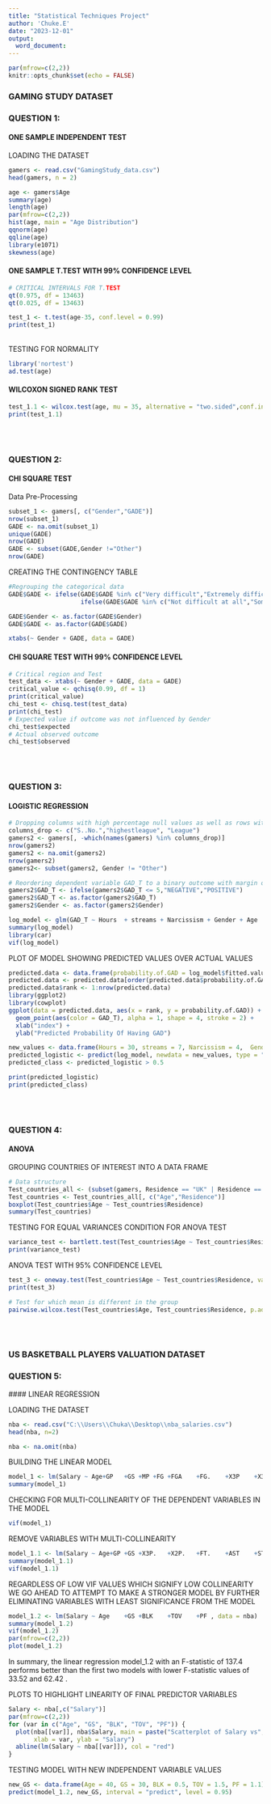 ---
title: "Statistical Techniques Project"
author: 'Chuke.E'
date: "2023-12-01"
output: 
  word_document:
---  

```{r setup, include=FALSE}
par(mfrow=c(2,2))
knitr::opts_chunk$set(echo = FALSE)
```
  
  
  
### GAMING STUDY DATASET  
  
### QUESTION 1:
#### ONE SAMPLE INDEPENDENT TEST\
LOADING THE DATASET
```{r echo=TRUE}
gamers <- read.csv("GamingStudy_data.csv")
head(gamers, n = 2)
```

```{r EDA, echo=TRUE, warning=FALSE}
age <- gamers$Age
summary(age)
length(age) 
par(mfrow=c(2,2))
hist(age, main = "Age Distribution")
qqnorm(age)
qqline(age)
library(e1071)
skewness(age)
```

#### ONE SAMPLE T.TEST WITH 99% CONFIDENCE LEVEL\

```{r echo=TRUE}
# CRITICAL INTERVALS FOR T.TEST
qt(0.975, df = 13463)
qt(0.025, df = 13463)

test_1 <- t.test(age-35, conf.level = 0.99)
print(test_1)
```
\
TESTING FOR NORMALITY
```{r Testing for Normality, echo=TRUE}
library('nortest')
ad.test(age)
```

#### WILCOXON SIGNED RANK TEST\

```{r}
test_1.1 <- wilcox.test(age, mu = 35, alternative = "two.sided",conf.int = TRUE)
print(test_1.1)
```
\
\

### QUESTION 2:
#### CHI SQUARE TEST\
Data Pre-Processing    
```{r echo=TRUE}
subset_1 <- gamers[, c("Gender","GADE")]
nrow(subset_1)
GADE <- na.omit(subset_1)
unique(GADE)
nrow(GADE)
GADE <- subset(GADE,Gender !="Other")
nrow(GADE)
```

CREATING THE CONTINGENCY TABLE

```{r echo=TRUE}
#Regrouping the categorical data
GADE$GADE <- ifelse(GADE$GADE %in% c("Very difficult","Extremely difficult"), "Impacting", 
                    ifelse(GADE$GADE %in% c("Not difficult at all","Somewhat difficult"),"Not Impacting", GADE$GADE))

GADE$Gender <- as.factor(GADE$Gender)
GADE$GADE <- as.factor(GADE$GADE)

xtabs(~ Gender + GADE, data = GADE)
```

#### CHI SQUARE TEST WITH 99% CONFIDENCE LEVEL\

```{r echo=TRUE}
# Critical region and Test
test_data <- xtabs(~ Gender + GADE, data = GADE)
critical_value <- qchisq(0.99, df = 1)
print(critical_value)
chi_test <- chisq.test(test_data)
print(chi_test)
# Expected value if outcome was not influenced by Gender 
chi_test$expected
# Actual observed outcome
chi_test$observed
```
\
\

### QUESTION 3:  
#### LOGISTIC REGRESSION\

```{r Logistic regresion Data cleaning and Preparation, echo=TRUE}
# Dropping columns with high percentage null values as well as rows with null values
columns_drop <- c("S..No.","highestleague", "League")
gamers2 <- gamers[, -which(names(gamers) %in% columns_drop)]
nrow(gamers2)
gamers2 <- na.omit(gamers2)
nrow(gamers2)
gamers2<- subset(gamers2, Gender != "Other")

# Reordering dependent variable GAD_T to a binary outcome with margin of 5 to signify True
gamers2$GAD_T <- ifelse(gamers2$GAD_T <= 5,"NEGATIVE","POSITIVE")
gamers2$GAD_T <- as.factor(gamers2$GAD_T)
gamers2$Gender <- as.factor(gamers2$Gender)
```
```{r}
log_model <- glm(GAD_T ~ Hours  + streams + Narcissism + Gender + Age  + SWL_T + SPIN_T, data = gamers2, family = "binomial")
summary(log_model)
library(car)
vif(log_model)
```



PLOT OF MODEL SHOWING PREDICTED VALUES OVER ACTUAL VALUES
```{r warning=FALSE, echo=TRUE}
predicted.data <- data.frame(probability.of.GAD = log_model$fitted.values, GAD_T = gamers2$GAD_T)
predicted.data <- predicted.data[order(predicted.data$probability.of.GAD, decreasing = FALSE),]
predicted.data$rank <- 1:nrow(predicted.data)
library(ggplot2)
library(cowplot)
ggplot(data = predicted.data, aes(x = rank, y = probability.of.GAD)) + 
  geom_point(aes(color = GAD_T), alpha = 1, shape = 4, stroke = 2) +
  xlab("index") +
  ylab("Predicted Probability Of Having GAD")

```

```{r Predict new values, echo=TRUE}
new_values <- data.frame(Hours = 30, streams = 7, Narcissism = 4,  Gender = "Female", Age = 27,SWL_T = 6, SPIN_T = 4)
predicted_logistic <- predict(log_model, newdata = new_values, type = "response")
predicted_class <- predicted_logistic > 0.5

print(predicted_logistic)
print(predicted_class)
```
\
\

### QUESTION 4: 
#### ANOVA\

GROUPING COUNTRIES OF INTEREST INTO A DATA FRAME
```{r echo=TRUE}
# Data structure
Test_countries_all <- (subset(gamers, Residence == "UK" | Residence ==  "Germany" | Residence == "Canada"))
Test_countries <- Test_countries_all[, c("Age","Residence")]
boxplot(Test_countries$Age ~ Test_countries$Residence)
summary(Test_countries)
```


TESTING FOR EQUAL VARIANCES CONDITION FOR ANOVA TEST
```{r echo=TRUE}
variance_test <- bartlett.test(Test_countries$Age ~ Test_countries$Residence, data = Test_countries)
print(variance_test)
```

ANOVA TEST WITH 95% CONFIDENCE LEVEL
```{r echo=TRUE}
test_3 <- oneway.test(Test_countries$Age ~ Test_countries$Residence, var.equal = TRUE)
print(test_3)

# Test for which mean is different in the group 
pairwise.wilcox.test(Test_countries$Age, Test_countries$Residence, p.adj = "bonferroni", exact = F)
```
\
\

### US BASKETBALL PLAYERS VALUATION DATASET
### QUESTION 5:
 #### LINEAR REGRESSION\

LOADING THE DATASET
```{r}
nba <- read.csv("C:\\Users\\Chuka\\Desktop\\nba_salaries.csv")
head(nba, n=2)
```


```{r clean data and remove na}
nba <- na.omit(nba)

```

BUILDING THE LINEAR MODEL
```{r Buliding the model, echo=TRUE}
model_1 <- lm(Salary ~ Age+GP	+GS	+MP	+FG	+FGA	+FG.	+X3P	+X3PA	+X3P.	+X2P	+X2PA	+X2P.	+eFG.	+FT	+FTA	+FT.	+ORB	+DRB	+TRB	+AST	+STL	+BLK	+TOV	+PF	+PTS, data = nba)
summary(model_1)
```

CHECKING FOR MULTI-COLLINEARITY OF THE DEPENDENT VARIABLES IN THE MODEL
```{r warning=FALSE, echo=TRUE}
vif(model_1)
```

REMOVE VARIABLES WITH MULTI-COLLINEARITY
```{r Second Model, echo=TRUE}
model_1.1 <- lm(Salary ~ Age+GP	+GS	+X3P.	+X2P.	+FT.	+AST	+STL	+BLK	+TOV	+PF	, data = nba)
summary(model_1.1)
vif(model_1.1)
```

REGARDLESS OF LOW VIF VALUES WHICH SIGNIFY LOW COLLINEARITY WE GO AHEAD TO ATTEMPT TO MAKE A STRONGER MODEL BY FURTHER ELIMINATING VARIABLES WITH LEAST SIGNIFICANCE FROM THE MODEL


```{r final Model, echo=TRUE}
model_1.2 <- lm(Salary ~ Age	+GS	+BLK	+TOV	+PF	, data = nba)
summary(model_1.2)
vif(model_1.2)
par(mfrow=c(2,2))
plot(model_1.2)
```
In summary, the linear regression model_1.2 with an F-statistic of 137.4 performs better than the first two models with lower F-statistic values of 33.52 and 62.42 .


PLOTS TO HIGHLIGHT LINEARITY OF FINAL PREDICTOR VARIABLES
```{r echo=TRUE}
Salary <- nba[,c("Salary")]
par(mfrow=c(2,2))
for (var in c("Age", "GS", "BLK", "TOV", "PF")) {
  plot(nba[[var]], nba$Salary, main = paste("Scatterplot of Salary vs", var),
       xlab = var, ylab = "Salary")
  abline(lm(Salary ~ nba[[var]]), col = "red")
}
```

TESTING MODEL WITH NEW INDEPENDENT VARIABLE VALUES
```{r echo=TRUE}
new_GS <- data.frame(Age = 40, GS = 30, BLK = 0.5, TOV = 1.5, PF = 1.1)
predict(model_1.2, new_GS, interval = "predict", level = 0.95)


```



